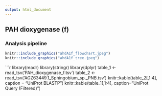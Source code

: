 ```yaml
---
output: html_document
---
```

## PAH dioxygenase (f)
### Analysis pipeline

```r
knitr::include_graphics("ahdA1f_flowchart.jpeg")
knitr::include_graphics("ahdA1f_tree.jpeg")
```


```r
library(readr)
library(stringr)
library(dplyr)
table_1 <- read_tsv('PAH_dioxygenase_f.tsv')
table_2 <- read_tsv('AGZ63449.1_Sphingobium_sp._PNB.tsv')
knitr::kable(table_2[,1:4], caption = "UniProt BLASTP")
knitr::kable(table_1[,1:4], caption="UniProt Query (Filtered)")